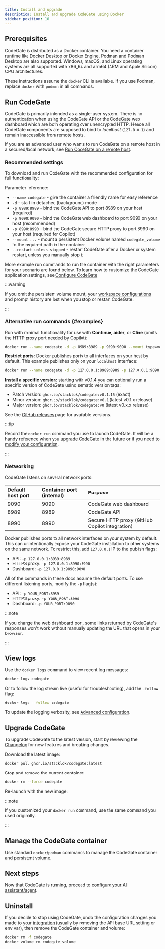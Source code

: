```yaml
---
title: Install and upgrade
description: Install and upgrade CodeGate using Docker
sidebar_position: 10
---
```



## Prerequisites

CodeGate is distributed as a Docker container. You need a container runtime like
Docker Desktop or Docker Engine. Podman and Podman Desktop are also supported.
Windows, macOS, and Linux operating systems are all supported with x86_64 and
arm64 (ARM and Apple Silicon) CPU architectures.

These instructions assume the `docker` CLI is available. If you use Podman,
replace `docker` with `podman` in all commands.

## Run CodeGate

CodeGate is primarily intended as a single-user system. There is no
authentication when using the CodeGate API or the CodeGate web dashboard which
are both operating over unencrypted HTTP. Hence all CodeGate components are
supposed to bind to _localhost_ (`127.0.0.1`) and remain inaccessible from
remote hosts.

If you are an advanced user who wants to run CodeGate on a remote host in a
secured/local network, see
[Run CodeGate on a remote host](./configure.md#run-codegate-on-a-remote-host).

### Recommended settings

To download and run CodeGate with the recommended configuration for full
functionality:

<DefaultRunCommand />

Parameter reference:

- `--name codegate` - give the container a friendly name for easy reference
- `-d` - start in detached (background) mode
- `-p 8989:8989` - bind the CodeGate API to port 8989 on your host (required)
- `-p 9090:9090` - bind the CodeGate web dashboard to port 9090 on your host
  (recommended)
- `-p 8990:8990` - bind the CodeGate secure HTTP proxy to port 8990 on your host
  (required for Copilot)
- `--mount ...` - mount a persistent Docker volume named `codegate_volume` to
  the required path in the container
- `--restart unless-stopped` - restart CodeGate after a Docker or system
  restart, unless you manually stop it

More example run commands to run the container with the right parameters for
your scenario are found below. To learn how to customize the CodeGate
application settings, see [Configure CodeGate](./configure.md)

:::warning

If you omit the persistent volume mount, your
[workspace configurations](../features/workspaces.mdx) and prompt history are
lost when you stop or restart CodeGate.

:::

### Alternative run commands \{#examples}

Run with minimal functionality for use with **Continue**, **aider**, or
**Cline** (omits the HTTP proxy port needed by Copilot):

```bash
docker run --name codegate -d -p 8989:8989 -p 9090:9090 --mount type=volume,src=codegate_volume,dst=/app/codegate_volume --restart unless-stopped ghcr.io/stacklok/codegate:latest
```

**Restrict ports:** Docker publishes ports to all interfaces on your host by
default. This example publishes only on your `localhost` interface:

```bash
docker run --name codegate -d -p 127.0.0.1:8989:8989 -p 127.0.0.1:9090:9090 -p 127.0.0.1:8990:8990 --mount type=volume,src=codegate_volume,dst=/app/codegate_volume --restart unless-stopped ghcr.io/stacklok/codegate:latest
```

**Install a specific version:** starting with v0.1.4 you can optionally run a
specific version of CodeGate using sematic version tags:

- Patch version: `ghcr.io/stacklok/codegate:v0.1.15` (exact)
- Minor version: `ghcr.io/stacklok/codegate:v0.1` (latest v0.1.x release)
- Major version: `ghcr.io/stacklok/codegate:v0` (latest v0.x.x release)

See the [GitHub releases](https://github.com/stacklok/codegate/releases) page
for available versions.

:::tip

Record the `docker run` command you use to launch CodeGate. It will be a handy
reference when you [upgrade CodeGate](#upgrade-codegate) in the future or if you
need to [modify your configuration](./configure.md).

:::

### Networking

CodeGate listens on several network ports:

| Default host port | Container port (internal) | Purpose                                        |
| :---------------- | :------------------------ | :--------------------------------------------- |
| 9090              | 9090                      | CodeGate web dashboard                         |
| 8989              | 8989                      | CodeGate API                                   |
| 8990              | 8990                      | Secure HTTP proxy (GitHub Copilot integration) |

Docker publishes ports to all network interfaces on your system by default. This
can unintentionally expose your CodeGate installation to other systems on the
same network. To restrict this, add `127.0.0.1` IP to the publish flags:

- API: `-p 127.0.0.1:8989:8989`
- HTTPS proxy: `-p 127.0.0.1:8990:8990`
- Dashboard: `-p 127.0.0.1:9090:9090`

All of the commands in these docs assume the default ports. To use different
listening ports, modify the `-p` flag(s):

- API: `-p YOUR_PORT:8989`
- HTTPS proxy: `-p YOUR_PORT:8990`
- Dashboard: `-p YOUR_PORT:9090`

:::note

If you change the web dashboard port, some links returned by CodeGate's
responses won't work without manually updating the URL that opens in your
browser.

:::

## View logs

Use the `docker logs` command to view recent log messages:

```bash
docker logs codegate
```

Or to follow the log stream live (useful for troubleshooting), add the `-follow`
flag:

```bash
docker logs --follow codegate
```

To update the logging verbosity, see [Advanced configuration](./configure.md).

## Upgrade CodeGate

To upgrade CodeGate to the latest version, start by reviewing the
[Changelog](../about/changelog.md) for new features and breaking changes.

Download the latest image:

```bash
docker pull ghcr.io/stacklok/codegate:latest
```

Stop and remove the current container:

```bash
docker rm --force codegate
```

Re-launch with the new image:

<DefaultRunCommand />

:::note

If you customized your `docker run` command, use the same command you used
originally.

:::

## Manage the CodeGate container

Use standard `docker`/`podman` commands to manage the CodeGate container and
persistent volume.

## Next steps

Now that CodeGate is running, proceed to
[configure your AI assistant/agent](../integrations/index.mdx).

## Uninstall

If you decide to stop using CodeGate, undo the configuration changes you made to
your [integration](../integrations/index.mdx) (usually by removing the API base
URL setting or env var), then remove the CodeGate container and volume:

```bash
docker rm -f codegate
docker volume rm codegate_volume
```
